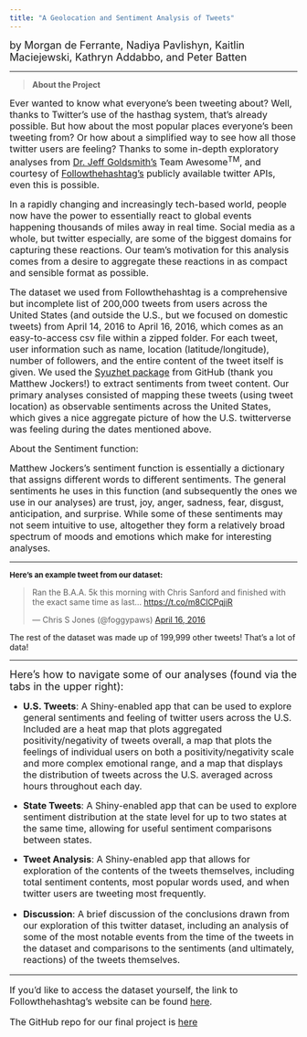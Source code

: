 ```yaml
---
title: "A Geolocation and Sentiment Analysis of Tweets"
---
```

<font size="4">by Morgan de Ferrante, Nadiya Pavlishyn, Kaitlin Maciejewski, Kathryn Addabbo, and Peter Batten </font>

***
> **About the Project**

<font size="3">Ever wanted to know what everyone’s been tweeting about? Well, thanks to Twitter’s use of the hasthag system, that’s already possible. But how about the most popular places everyone’s been tweeting from? Or how about a simplified way to see how all those twitter users are feeling? Thanks to some in-depth exploratory analyses from [Dr. Jeff Goldsmith’s](http://jeffgoldsmith.com/DSI/index.html) Team Awesome^TM^,  and courtesy of [Followthehashtag’s](http://followthehashtag.com) publicly available twitter APIs, even this is possible. </font>


<font size="3">In a rapidly changing and increasingly tech-based world, people now have the power to essentially react to global events happening thousands of miles away in real time. Social media as a whole, but twitter especially, are some of the biggest domains for capturing these reactions. Our team’s motivation for this analysis comes from a desire to aggregate these reactions in as compact and sensible format as possible. </font> 

<font size="3">The dataset we used from Followthehashtag is a comprehensive but incomplete list of 200,000 tweets from users across the United States (and outside the U.S., but we focused on domestic tweets) from April 14, 2016 to April 16, 2016, which comes as an easy-to-access csv file within a zipped folder. For each tweet, user information such as name, location (latitude/longitude), number of followers, and the entire content of the tweet itself is given. We used the [Syuzhet package](https://github.com/mjockers/syuzhet) from GitHub (thank you Matthew Jockers!) to extract sentiments from tweet content. Our primary analyses consisted of mapping these tweets (using tweet location) as observable sentiments across the United States, which gives a nice aggregate picture of how the U.S. twitterverse was feeling during the dates mentioned above. </font>

<font size="3">About the Sentiment function:

Matthew Jockers’s sentiment function is essentially a dictionary that assigns different words to different sentiments. The general sentiments he uses in this function (and subsequently the ones we use in our analyses) are trust, joy, anger, sadness, fear, disgust, anticipation, and surprise. While some of these sentiments may not seem intuitive to use, altogether they form a relatively broad spectrum of moods and emotions which make for interesting analyses. </font>


***

<font size="2"> __Here's an example tweet from our dataset:__ </font>

<blockquote class="twitter-tweet" data-lang="en"><p lang="en" dir="ltr">Ran the B.A.A. 5k this morning with Chris Sanford and finished with the exact same time as last… <a href="https://t.co/m8ClCPqjiR">https://t.co/m8ClCPqjiR</a></p>&mdash; Chris S Jones (@foggypaws) <a href="https://twitter.com/foggypaws/status/721318386290991104?ref_src=twsrc%5Etfw">April 16, 2016</a></blockquote>
<script async src="https://platform.twitter.com/widgets.js" charset="utf-8"></script>


The rest of the dataset was made up of 199,999 other tweets! That's a lot of data!

***

<font size="4"> Here's how to navigate some of our analyses (found via the tabs in the upper right): </font>

* <font size="3"> **U.S. Tweets**: A Shiny-enabled app that can be used to explore general sentiments and feeling of twitter users across the U.S. Included are a heat map that plots aggregated positivity/negativity of tweets overall, a map that plots the feelings of individual users on both a positivity/negativity scale and more complex emotional range, and a map that displays the distribution of tweets across the U.S. averaged across hours throughout each day. </font>

* <font size="3"> **State Tweets**: A Shiny-enabled app that can be used to explore sentiment distribution at the state level for up to two states at the same time, allowing for useful sentiment comparisons between states. </font>

* <font size="3"> **Tweet Analysis**: A Shiny-enabled app that allows for exploration of the contents of the tweets themselves, including total sentiment contents, most popular words used, and when twitter users are tweeting most frequently.

* <font size="3"> **Discussion**: A brief discussion of the conclusions drawn from our exploration of this twitter dataset, including an analysis of some of the most notable events from the time of the tweets in the dataset and comparisons to the sentiments (and ultimately, reactions) of the tweets themselves. </font>

***

If you'd like to access the dataset yourself, the link to Followthehashtag's website can be found [here](http://www.followthehashtag.com/datasets/free-twitter-dataset-usa-200000-free-usa-tweets/).

The GitHub repo for our final project is [here](https://github.com/k-maciejewski/dsfinal)